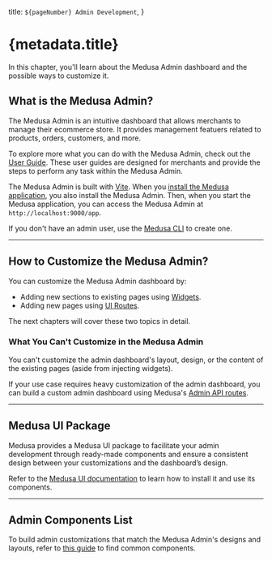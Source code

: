   title: `${pageNumber} Admin Development`,
}

# {metadata.title}

In this chapter, you'll learn about the Medusa Admin dashboard and the possible ways to customize it.

## What is the Medusa Admin?

The Medusa Admin is an intuitive dashboard that allows merchants to manage their ecommerce store. It provides management featuers related to products, orders, customers, and more.

<Note title="Tip">

To explore more what you can do with the Medusa Admin, check out the [User Guide](!user-guide!). These user guides are designed for merchants and provide the steps to perform any task within the Medusa Admin.

</Note>

The Medusa Admin is built with [Vite](https://vite.dev/). When you [install the Medusa application](../../installation/page.mdx), you also install the Medusa Admin. Then, when you start the Medusa application, you can access the Medusa Admin at `http://localhost:9000/app`.

<Note title="Tip">

If you don't have an admin user, use the [Medusa CLI](!resources!/medusa-cli/commands/user) to create one.

</Note>

---

## How to Customize the Medusa Admin?

You can customize the Medusa Admin dashboard by:

- Adding new sections to existing pages using [Widgets](./widgets/page.mdx).
- Adding new pages using [UI Routes](./ui-routes/page.mdx).

The next chapters will cover these two topics in detail.

### What You Can't Customize in the Medusa Admin

You can't customize the admin dashboard's layout, design, or the content of the existing pages (aside from injecting widgets).

If your use case requires heavy customization of the admin dashboard, you can build a custom admin dashboard using Medusa's [Admin API routes](!api!/admin).

---

## Medusa UI Package

Medusa provides a Medusa UI package to facilitate your admin development through ready-made components and ensure a consistent design between your customizations and the dashboard’s design.

Refer to the [Medusa UI documentation](https://docs.medusajs.com/ui) to learn how to install it and use its components.

---

## Admin Components List

To build admin customizations that match the Medusa Admin's designs and layouts, refer to [this guide](!resources!/admin-components) to find common components.
